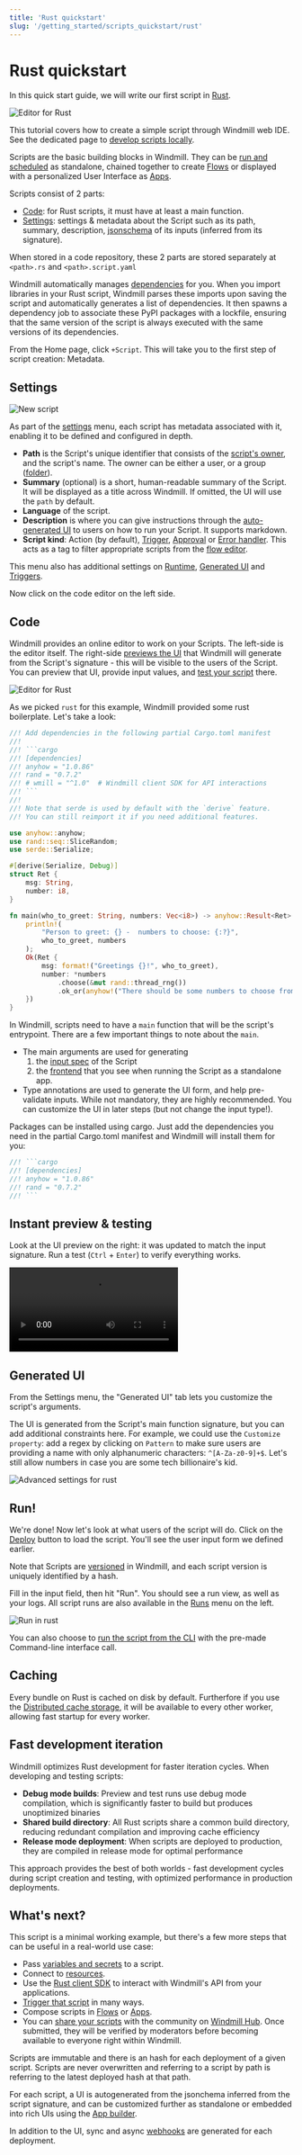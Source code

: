 ```yaml
---
title: 'Rust quickstart'
slug: '/getting_started/scripts_quickstart/rust'
---
```



# Rust quickstart

In this quick start guide, we will write our first script in [Rust](https://www.rust-lang.org/).

![Editor for Rust](./editor_rust.png "Script in Rust")

This tutorial covers how to create a simple script through Windmill web IDE. See the dedicated page to [develop scripts locally](../../../advanced/4_local_development/index.mdx).

<div className="grid grid-cols-2 gap-6 mb-4">
	<DocCard
		title="Local development"
		description="Develop from various environments such as your terminal, VS Code, and JetBrains IDEs."
		href="/docs/advanced/local_development"
	/>
</div>

Scripts are the basic building blocks in Windmill. They can be [run and scheduled](../../8_triggers/index.mdx) as standalone, chained together to create [Flows](../../../flows/1_flow_editor.mdx) or displayed with a personalized User Interface as [Apps](../../7_apps_quickstart/index.mdx).

<div className="grid grid-cols-2 gap-6 mb-4">
	<DocCard
		title="Script editor"
		description="All the details on scripts."
		href="/docs/script_editor"
	/>
	<DocCard
		title="Triggers"
		description="Trigger scripts and flows on-demand, by schedule or on external events."
		href="/docs/getting_started/triggers"
	/>
</div>

Scripts consist of 2 parts:

- [Code](#code): for Rust scripts, it must have at least a main function.
- [Settings](#settings): settings & metadata about the Script such as its path, summary, description, [jsonschema](../../../core_concepts/13_json_schema_and_parsing/index.mdx) of its inputs (inferred from its signature).

When stored in a code repository, these 2 parts are stored separately at `<path>.rs` and `<path>.script.yaml`

Windmill automatically manages [dependencies](../../../advanced/6_imports/index.mdx) for you. When you import libraries in your Rust script, Windmill parses these imports upon saving the script and automatically generates a list of dependencies. It then spawns a dependency job to associate these PyPI packages with a lockfile, ensuring that the same version of the script is always executed with the same versions of its dependencies.

From the Home page, click `+Script`. This will take you to the first step of script creation: Metadata.

## Settings

![New script](../../../../static/images/script_languages.png "New script")

As part of the [settings](../../../script_editor/settings.mdx) menu, each script has metadata associated with it, enabling it to be defined and configured in depth.

- **Path** is the Script's unique identifier that consists of the
  [script's owner](../../../core_concepts/16_roles_and_permissions/index.mdx), and the script's name.
  The owner can be either a user, or a group ([folder](../../../core_concepts/8_groups_and_folders/index.mdx#folders)).
- **Summary** (optional) is a short, human-readable summary of the Script. It
  will be displayed as a title across Windmill. If omitted, the UI will use the `path` by
  default.
- **Language** of the script.
- **Description** is where you can give instructions through the [auto-generated UI](../../../core_concepts/6_auto_generated_uis/index.mdx)
  to users on how to run your Script. It supports markdown.
- **Script kind**: Action (by default), [Trigger](../../../flows/10_flow_trigger.mdx), [Approval](../../../flows/11_flow_approval.mdx) or [Error handler](../../../flows/7_flow_error_handler.md). This acts as a tag to filter appropriate scripts from the [flow editor](../../6_flows_quickstart/index.mdx).

This menu also has additional settings on [Runtime](../../../script_editor/settings.mdx#runtime), [Generated UI](#generated-ui) and [Triggers](../../../script_editor/settings.mdx#triggers).

<div className="grid grid-cols-2 gap-6 mb-4">
	<DocCard
		title="Settings"
		description="Each script has metadata & settings associated with it, enabling it to be defined and configured in depth."
		href="/docs/script_editor/settings"
	/>
</div>

Now click on the code editor on the left side.

## Code

Windmill provides an online editor to work on your Scripts. The left-side is
the editor itself. The right-side [previews the UI](../../../core_concepts/6_auto_generated_uis/index.mdx) that Windmill will
generate from the Script's signature - this will be visible to the users of the
Script. You can preview that UI, provide input values, and [test your script](#instant-preview--testing) there.

![Editor for Rust](./editor_rust.png "Editor for Rust")

<div className="grid grid-cols-2 gap-6 mb-4">
	<DocCard
		title="Code editor"
		description="The code editor is Windmill's integrated development environment."
		href="/docs/code_editor"
	/>
	<DocCard
		title="Auto-generated UIs"
		description="Windmill creates auto-generated user interfaces for scripts and flows based on their parameters."
		href="/docs/core_concepts/auto_generated_uis"
	/>
</div>

As we picked `rust` for this example, Windmill provided some rust
boilerplate. Let's take a look:

```rust
//! Add dependencies in the following partial Cargo.toml manifest
//!
//! ```cargo
//! [dependencies]
//! anyhow = "1.0.86"
//! rand = "0.7.2"
//! # wmill = "^1.0"  # Windmill client SDK for API interactions
//! ```
//!
//! Note that serde is used by default with the `derive` feature.
//! You can still reimport it if you need additional features.

use anyhow::anyhow;
use rand::seq::SliceRandom;
use serde::Serialize;

#[derive(Serialize, Debug)]
struct Ret {
    msg: String,
    number: i8,
}

fn main(who_to_greet: String, numbers: Vec<i8>) -> anyhow::Result<Ret> {
    println!(
        "Person to greet: {} -  numbers to choose: {:?}",
        who_to_greet, numbers
    );
    Ok(Ret {
        msg: format!("Greetings {}!", who_to_greet),
        number: *numbers
            .choose(&mut rand::thread_rng())
            .ok_or(anyhow!("There should be some numbers to choose from"))?,
    })
}
```

In Windmill, scripts need to have a `main` function that will be the script's
entrypoint. There are a few important things to note about the `main`.

- The main arguments are used for generating
  1.  the [input spec](../../../core_concepts/13_json_schema_and_parsing/index.mdx) of the Script
  2.  the [frontend](../../../core_concepts/6_auto_generated_uis/index.mdx) that you see when running the Script as a standalone app.
- Type annotations are used to generate the UI form, and help pre-validate
  inputs. While not mandatory, they are highly recommended. You can customize
  the UI in later steps (but not change the input type!).

<div className="grid grid-cols-2 gap-6 mb-4">
	<DocCard
		title="JSON schema and parsing"
		description="JSON Schemas are used for defining the input specification for scripts and flows, and specifying resource types."
		href="/docs/core_concepts/json_schema_and_parsing"
	/>
</div>

Packages can be installed using cargo. Just add the dependencies you need in the partial Cargo.toml manifest and Windmill will install them for you:

```rust
//! ```cargo
//! [dependencies]
//! anyhow = "1.0.86"
//! rand = "0.7.2"
//! ```
```

## Instant preview & testing


Look at the UI preview on the right: it was updated to match the input
signature. Run a test (`Ctrl` + `Enter`) to verify everything works.

<video
	className="border-2 rounded-lg object-cover w-full h-full dark:border-gray-800"
	controls
	src="/videos/auto_g_ui_landing.mp4"
/>

## Generated UI

From the Settings menu, the "Generated UI" tab lets you customize the script's arguments.

The UI is generated from the Script's main function signature, but you can add additional constraints here. For example, we could use the `Customize property`: add a regex by clicking on `Pattern` to make sure users are providing a name with only alphanumeric characters: `^[A-Za-z0-9]+$`. Let's still allow numbers in case you are some tech billionaire's kid.

![Advanced settings for rust](./customize_rust.png "Advanced settings for rust")

<div className="grid grid-cols-2 gap-6 mb-4">
	<DocCard
		title="Script kind"
		description="You can attach additional functionalities to Scripts by specializing them into specific Script kinds."
		href="/docs/script_editor/script_kinds"
	/>
	<DocCard
		title="Generated UI"
		description="main function's arguments can be given advanced settings that will affect the inputs' auto-generated UI and JSON Schema."
		href="/docs/script_editor/customize_ui"
	/>
</div>

## Run!

We're done! Now let's look at what users of the script will do. Click on the [Deploy](../../../core_concepts/0_draft_and_deploy/index.mdx) button
to load the script. You'll see the user input form we defined earlier.

Note that Scripts are [versioned](../../../core_concepts/34_versioning/index.mdx#script-versioning) in Windmill, and
each script version is uniquely identified by a hash.

Fill in the input field, then hit "Run". You should see a run view, as well as
your logs. All script runs are also available in the [Runs](../../../core_concepts/5_monitor_past_and_future_runs/index.mdx) menu on
the left.

![Run in rust](./run_rust.png "Run in rust")

You can also choose to [run the script from the CLI](../../../advanced/3_cli/index.mdx) with the pre-made Command-line interface call.

<div className="grid grid-cols-2 gap-6 mb-4">
	<DocCard
		title="Triggers"
		description="Trigger scripts and flows on-demand, by schedule or on external events."
		href="/docs/getting_started/triggers"
	/>
</div>

## Caching

Every bundle on Rust is cached on disk by default. Furtherfore if you use the [Distributed cache storage](../../../misc/13_s3_cache/index.mdx), it will be available to every other worker, allowing fast startup for every worker.

## Fast development iteration

Windmill optimizes Rust development for faster iteration cycles. When developing and testing scripts:

- **Debug mode builds**: Preview and test runs use debug mode compilation, which is significantly faster to build but produces unoptimized binaries
- **Shared build directory**: All Rust scripts share a common build directory, reducing redundant compilation and improving cache efficiency
- **Release mode deployment**: When scripts are deployed to production, they are compiled in release mode for optimal performance

This approach provides the best of both worlds - fast development cycles during script creation and testing, with optimized performance in production deployments.

## What's next?

This script is a minimal working example, but there's a few more steps that can be useful in a real-world use case:

- Pass [variables and secrets](../../../core_concepts/2_variables_and_secrets/index.mdx)
  to a script.
- Connect to [resources](../../../core_concepts/3_resources_and_types/index.mdx).
- Use the [Rust client SDK](../../../advanced/2_clients/rust_client.mdx) to interact with Windmill's API from your applications.
- [Trigger that script](../../8_triggers/index.mdx) in many ways.
- Compose scripts in [Flows](../../../flows/1_flow_editor.mdx) or [Apps](../../../apps/0_app_editor/index.mdx).
- You can [share your scripts](../../../misc/1_share_on_hub/index.md) with the community on [Windmill Hub](https://hub.windmill.dev). Once
  submitted, they will be verified by moderators before becoming available to
  everyone right within Windmill.

Scripts are immutable and there is an hash for each deployment of a given script. Scripts are never overwritten and referring to a script by path is referring to the latest deployed hash at that path.

<div className="grid grid-cols-2 gap-6 mb-4">
	<DocCard
		title="Versioning"
		description="Scripts, when deployed, can have a parent script identified by its hash."
		href="/docs/core_concepts/versioning#script-versioning"
	/>
</div>

For each script, a UI is autogenerated from the jsonchema inferred from the script signature, and can be customized further as standalone or embedded into rich UIs using the [App builder](../../7_apps_quickstart/index.mdx).

<div className="grid grid-cols-2 gap-6 mb-4">
	<DocCard
		title="Auto-generated UIs"
		description="Windmill creates auto-generated user interfaces for scripts and flows based on their parameters."
		href="/docs/core_concepts/auto_generated_uis"
	/>
	<DocCard
		title="Generated UI"
		description="main function's arguments can be given advanced settings that will affect the inputs' auto-generated UI and JSON Schema."
		href="/docs/script_editor/customize_ui"
	/>
</div>

In addition to the UI, sync and async [webhooks](../../../core_concepts/4_webhooks/index.mdx) are generated for each deployment.

<div className="grid grid-cols-2 gap-6 mb-4">
	<DocCard
		title="Webhooks"
		description="Trigger scripts and flows from webhooks."
		href="/docs/core_concepts/webhooks"
	/>
</div>